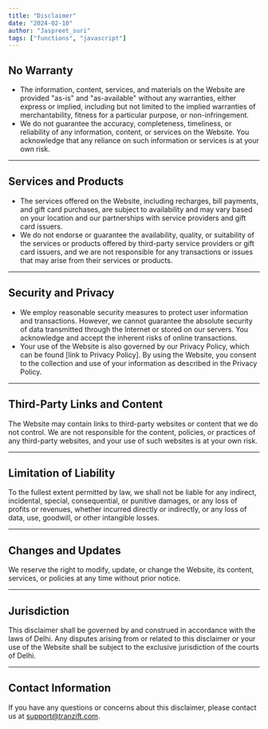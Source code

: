 ```yaml
---
title: "Disclaimer"
date: "2024-02-10"
author: "Jaspreet_suri"
tags: ["functions", "javascript"]
---
```


## No Warranty

- The information, content, services, and materials on the Website are provided "as-is" and "as-available" without any warranties, either express or implied, including but not limited to the implied warranties of merchantability, fitness for a particular purpose, or non-infringement.
- We do not guarantee the accuracy, completeness, timeliness, or reliability of any information, content, or services on the Website. You acknowledge that any reliance on such information or services is at your own risk.

---

## Services and Products

- The services offered on the Website, including recharges, bill payments, and gift card purchases, are subject to availability and may vary based on your location and our partnerships with service providers and gift card issuers.
- We do not endorse or guarantee the availability, quality, or suitability of the services or products offered by third-party service providers or gift card issuers, and we are not responsible for any transactions or issues that may arise from their services or products.

---

## Security and Privacy

- We employ reasonable security measures to protect user information and transactions. However, we cannot guarantee the absolute security of data transmitted through the Internet or stored on our servers. You acknowledge and accept the inherent risks of online transactions.
- Your use of the Website is also governed by our Privacy Policy, which can be found [link to Privacy Policy]. By using the Website, you consent to the collection and use of your information as described in the Privacy Policy.

---

## Third-Party Links and Content

The Website may contain links to third-party websites or content that we do not control. We are not responsible for the content, policies, or practices of any third-party websites, and your use of such websites is at your own risk.

---

## Limitation of Liability

To the fullest extent permitted by law, we shall not be liable for any indirect, incidental, special, consequential, or punitive damages, or any loss of profits or revenues, whether incurred directly or indirectly, or any loss of data, use, goodwill, or other intangible losses.

---

## Changes and Updates

We reserve the right to modify, update, or change the Website, its content, services, or policies at any time without prior notice.

---

## Jurisdiction

This disclaimer shall be governed by and construed in accordance with the laws of Delhi. Any disputes arising from or related to this disclaimer or your use of the Website shall be subject to the exclusive jurisdiction of the courts of Delhi.

---

## Contact Information

If you have any questions or concerns about this disclaimer, please contact us at support@tranzift.com.
